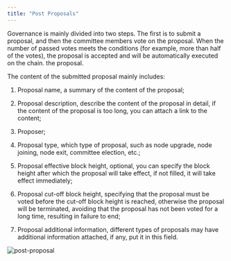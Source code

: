 ```yaml
---
title: "Post Proposals"
---
```


Governance is mainly divided into two steps. The first is to submit a proposal, and then the committee members vote on the proposal. When the number of passed votes meets the conditions (for example, more than half of the votes), the proposal is accepted and will be automatically executed on the chain. the proposal.

The content of the submitted proposal mainly includes:

1. Proposal name, a summary of the content of the proposal;

2. Proposal description, describe the content of the proposal in detail, if the content of the proposal is too long, you can attach a link to the content;

3. Proposer;

4. Proposal type, which type of proposal, such as node upgrade, node joining, node exit, committee election, etc.;

5. Proposal effective block height, optional, you can specify the block height after which the proposal will take effect, if not filled, it will take effect immediately;

6. Proposal cut-off block height, specifying that the proposal must be voted before the cut-off block height is reached, otherwise the proposal will be terminated, avoiding that the proposal has not been voted for a long time, resulting in failure to end;

7. Proposal additional information, different types of proposals may have additional information attached, if any, put it in this field.

![post-proposal](../../images/governance_propose_en.png)
